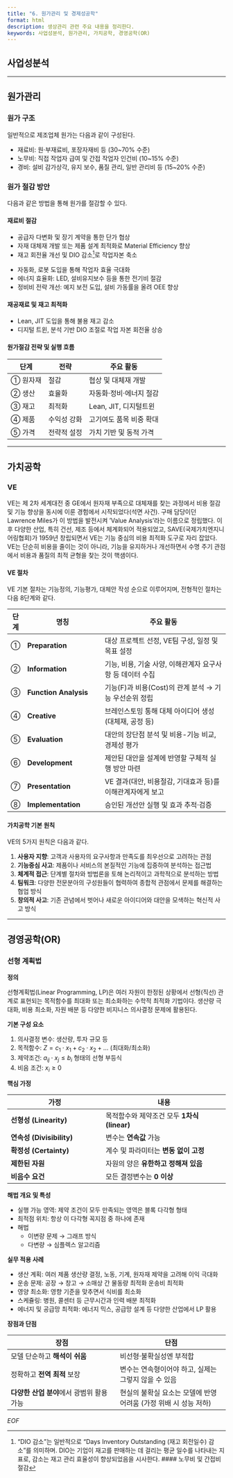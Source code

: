 ```yaml
---
title: "6. 원가관리 및 경제성공학"
format: html
description: 생상관리 관련 주요 내용을 정리한다.
keywords: 사업성분석, 원가관리, 가치공학, 경영공학(OR)
---
```


## 사업성분석

--------------------------------------------------------------------------------

## 원가관리

### 원가 구조

일반적으로 제조업체 원가는 다음과 같이 구성된다.  

- 재료비: 원⋅부재료비, 포장자재비 등 (30~70% 수준)
- 노무비: 직접 작업자 급여 및 간접 작업자 인건비 (10~15% 수준)
- 경비: 설비 감가상각, 유지 보수, 품질 관리, 일반 관리비 등 (15~20% 수준)

### 원가 절감 방안  

다음과 같은 방법을 통해 원가를 절감할 수 있다.

#### 재료비 절감

- 공급자 다변화 및 장기 계약을 통한 단가 협상
- 자재 대체재 개발 또는 제품 설계 최적화로 Material Efficiency 향상
- 재고 회전율 개선 및 DIO 감소[^dio]로 작업자본 축소

[^dio]: "DIO 감소"는 일반적으로 "Days Inventory Outstanding (재고 회전일수) 감소"를 의미하며. DIO는 기업이 재고를 판매하는 데 걸리는 평균 일수를 나타내는 지표로, 감소는 재고 관리 효율성이 향상되었음을 시사한다.
#### 노무비 및 간접비 절감

- 자동화, 로봇 도입을 통해 작업자 효율 극대화
- 에너지 효율화: LED, 설비유지보수 등을 통한 전기비 절감
- 정비비 전략 개선: 예지 보전 도입, 설비 가동률을 올려 OEE 향상

#### 재공재료 및 재고 최적화  

- Lean, JIT 도입을 통해 불용 재고 감소
- 디지털 트윈, 분석 기반 DIO 조절로 작업 자본 회전율 상승  

#### 원가절감 전략 및 실행 흐름

| 단계    | 전략     | 주요 활동            |
| ----- | ------ | ---------------- |
| ① 원자재 | 절감     | 협상 및 대체재 개발      |
| ② 생산  | 효율화    | 자동화·정비·에너지 절감    |
| ③ 재고  | 최적화    | Lean, JIT, 디지털트윈 |
| ④ 제품  | 수익성 강화 | 고기여도 품목 비중 확대    |
| ⑤ 가격  | 전략적 설정 | 가치 기반 및 동적 가격    |


--------------------------------------------------------------------------------

## 가치공학

### VE

VE는 제 2차 세계대전 중 GE에서 원자재 부족으로 대체재를 찾는 과정에서 비용 절감 및 기능 향상을 동시에 이룬 경험에서 시작되었다(석면 사건). 구매 담당이던 Lawrence Miles가 이 방법을 발전시켜 'Value Analysis'라는 이름으로 정립했다. 이후 다양한 산업, 특히 건선, 제조 등에서 체계화되어 적용되었고, SAVE(국제가치엔지니어링협회)가 1959년 창립되면서 VE는 기능 중심의 비용 최적화 도구로 자리 잡았다. VE는 단순히 비용을 줄이는 것이 아니라, 기능을 유지하거나 개선하면서 수명 주기 관점에서 비용과 품질의 최적 균형을 찾는 것이 핵샘이다.

#### VE 절차

VE 기본 절차는 기능정의, 기능평가, 대체안 작성 순으로 이루어지며, 전형적인 절차는 다음 8단계와 같다.  

| 단계 | 명칭                    | 주요 활동                               |
| -- | --------------------- | ----------------------------------- |
| ①  | **Preparation**       | 대상 프로젝트 선정, VE팀 구성, 일정 및 목표 설정      |
| ②  | **Information**       | 기능, 비용, 기술 사양, 이해관계자 요구사항 등 데이터 수집  |
| ③  | **Function Analysis** | 기능(F)과 비용(Cost)의 관계 분석 → 기능 우선순위 정립 |
| ④  | **Creative**          | 브레인스토밍 통해 대체 아이디어 생성 (대체재, 공정 등)    |
| ⑤  | **Evaluation**        | 대안의 장단점 분석 및 비용-기능 비교, 경제성 평가       |
| ⑥  | **Development**       | 제안된 대안을 설계에 반영할 구체적 실행 방안 마련        |
| ⑦  | **Presentation**      | VE 결과(대안, 비용절감, 기대효과 등)를 이해관계자에게 보고 |
| ⑧  | **Implementation**    | 승인된 개선안 실행 및 효과 추적·검증               |

#### 가치공학 기본 원칙

VE의 5가지 원칙은 다음과 같다.

1. **사용자 지향**: 고객과 사용자의 요구사항과 만족도를 최우선으로 고려하는 관점
1. **기능중심 사고**: 제품이나 서비스의 본질적인 기능에 집중하여 분석하는 접근법
1. **체계적 접근**: 단계별 절차와 방법론을 토해 논리적이고 과학적으로 분석하는 방법
1. **팀워크**: 다양한 전문분아의 구성원들이 협력하여 종합적 관점에서 문제를 해결하는 협업 방식
1. **창의적 사고**: 기존 관념에서 벗어나 새로운 아이디어와 대안을 모색하는 혁신적 사고 방식


--------------------------------------------------------------------------------

## 경영공학(OR)

### 선형 계획법

**정의** 

선형계획법(Linear Programming, LP)은 여러 자원이 한정된 상황에서 선형(직선) 관계로 표현되는 목적함수를 최대화 또는 최소화하는 수학적 최적화 기법이다. 생산량 극대화, 비용 최소화, 자원 배분 등 다양한 비지니스 의사결정 문제에 활용된다.

**기본 구성 요소**

1. 의사결정 변수: 생산량, 투자 규모 등
2. 목적함수: $Z = c_1 \cdot x_1 + c_2 \cdot x_2 + ...$ (최대화/최소화)
3. 제약조건: $a_{ij} \cdot x_j \le b_i$ 형태의 선형 부등식
4. 비음 조건: $x_i \ge 0$ 

**핵심 가정**

| 가정                     | 내용                            |
| ---------------------- | ----------------------------- |
| **선형성 (Linearity)**    | 목적함수와 제약조건 모두 **1차식(linear)** |
| **연속성 (Divisibility)** | 변수는 **연속값** 가능                |
| **확정성 (Certainty)**    | 계수 및 파라미터는 **변동 없이 고정**       |
| **제한된 자원**             | 자원의 양은 **유한하고 정해져 있음**        |
| **비음수 요건**             | 모든 결정변수는 **0 이상**             |

**해법 개요 및 특성**  

- 실행 가능 영역: 제약 조건이 모두 만족되는 영역은 블록 다각형 형태
- 최적점 위치: 항상 이 다각형 꼭지점 중 하나에 존재
- 해법
	- 이변량 문제 → 그래프 방식
	- 다변량 → 심플렉스 알고리즘

**실무 적용 사례**

- 생산 계획: 여러 제품 생산량 결정, 노동, 기계, 원자재 제약을 고려해 이익 극대화
- 운송 문제: 공장 → 창고 → 소매상 간 물동량 최적화 운송비 최적화
- 영양 최소화: 영향 기준을 맞추면서 식비를 최소화
- 스케쥴링: 병원, 콜센터 등 근무시간과 인력 배분 최적화
- 에너지 및 공급망 최적화: 에너지 믹스, 공급망 설계 등 다양한 산업에서 LP 활용

**장점과 단점**

|장점|단점|
|---|---|
|모델 단순하고 **해석이 쉬움**|비선형·불확실성엔 부적합|
|정확하고 **전역 최적** 보장|변수는 연속형이어야 하고, 실제는 그렇지 않을 수 있음|
|**다양한 산업 분야**에서 광범위 활용 가능|현실의 불확실 요소는 모델에 반영 어려움 (가정 위배 시 성능 저하)|


*_EOF_*
